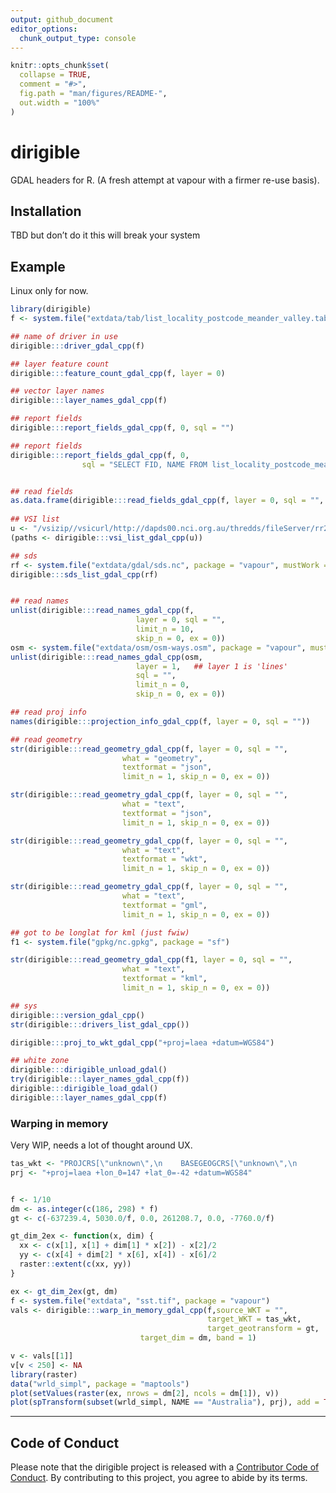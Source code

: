 ```yaml
---
output: github_document
editor_options: 
  chunk_output_type: console
---
```


<!-- README.md is generated from README.Rmd. Please edit that file -->

```r
knitr::opts_chunk$set(
  collapse = TRUE,
  comment = "#>",
  fig.path = "man/figures/README-",
  out.width = "100%"
)
```

# dirigible

<!-- badges: start -->
<!-- badges: end -->

GDAL headers for R. (A fresh attempt at vapour with a firmer re-use basis). 

## Installation

TBD but don't do it this will break your system 

## Example

Linux only for now.  


```r
library(dirigible)
f <- system.file("extdata/tab/list_locality_postcode_meander_valley.tab", package = "vapour")

## name of driver in use
dirigible:::driver_gdal_cpp(f)

## layer feature count
dirigible:::feature_count_gdal_cpp(f, layer = 0)

## vector layer names
dirigible:::layer_names_gdal_cpp(f)

## report fields
dirigible:::report_fields_gdal_cpp(f, 0, sql = "")

## report fields
dirigible:::report_fields_gdal_cpp(f, 0, 
                sql = "SELECT FID, NAME FROM list_locality_postcode_meander_valley")


## read fields
as.data.frame(dirigible:::read_fields_gdal_cpp(f, layer = 0, sql = "", limit_n = 1, skip_n = 0, ex = 0, fid_column_name = character(0)))
 
## VSI list
u <- "/vsizip//vsicurl/http://dapds00.nci.org.au/thredds/fileServer/rr2/national_geophysical_compilations/http/radmap_v3_2015_filtered_dose/radmap_v3_2015_filtered_dose.ers.zip"
(paths <- dirigible:::vsi_list_gdal_cpp(u))

## sds
rf <- system.file("extdata/gdal/sds.nc", package = "vapour", mustWork = TRUE)
dirigible:::sds_list_gdal_cpp(rf)


## read names
unlist(dirigible:::read_names_gdal_cpp(f, 
                            layer = 0, sql = "", 
                            limit_n = 10, 
                            skip_n = 0, ex = 0))
osm <- system.file("extdata/osm/osm-ways.osm", package = "vapour", mustWork = TRUE)
unlist(dirigible:::read_names_gdal_cpp(osm, 
                            layer = 1,   ## layer 1 is 'lines'
                            sql = "", 
                            limit_n = 0, 
                            skip_n = 0, ex = 0))

## read proj info
names(dirigible:::projection_info_gdal_cpp(f, layer = 0, sql = ""))

## read geometry
str(dirigible:::read_geometry_gdal_cpp(f, layer = 0, sql = "",
                         what = "geometry",
                         textformat = "json",
                         limit_n = 1, skip_n = 0, ex = 0))

str(dirigible:::read_geometry_gdal_cpp(f, layer = 0, sql = "",
                         what = "text",
                         textformat = "json",
                         limit_n = 1, skip_n = 0, ex = 0))

str(dirigible:::read_geometry_gdal_cpp(f, layer = 0, sql = "",
                         what = "text",
                         textformat = "wkt",
                         limit_n = 1, skip_n = 0, ex = 0))

str(dirigible:::read_geometry_gdal_cpp(f, layer = 0, sql = "",
                         what = "text",
                         textformat = "gml",
                         limit_n = 1, skip_n = 0, ex = 0))

## got to be longlat for kml (just fwiw)
f1 <- system.file("gpkg/nc.gpkg", package = "sf")

str(dirigible:::read_geometry_gdal_cpp(f1, layer = 0, sql = "",
                         what = "text",
                         textformat = "kml",
                         limit_n = 1, skip_n = 0, ex = 0))

## sys
dirigible:::version_gdal_cpp()
str(dirigible:::drivers_list_gdal_cpp())

dirigible:::proj_to_wkt_gdal_cpp("+proj=laea +datum=WGS84")

## white zone
dirigible:::dirigible_unload_gdal()
try(dirigible:::layer_names_gdal_cpp(f))
dirigible:::dirigible_load_gdal()
dirigible:::layer_names_gdal_cpp(f)

```



### Warping in memory

Very WIP, needs a lot of thought around UX. 

```r
tas_wkt <- "PROJCRS[\"unknown\",\n    BASEGEOGCRS[\"unknown\",\n        DATUM[\"World Geodetic System 1984\",\n            ELLIPSOID[\"WGS 84\",6378137,298.257223563,\n                LENGTHUNIT[\"metre\",1]],\n            ID[\"EPSG\",6326]],\n        PRIMEM[\"Greenwich\",0,\n            ANGLEUNIT[\"degree\",0.0174532925199433],\n            ID[\"EPSG\",8901]]],\n    CONVERSION[\"unknown\",\n        METHOD[\"Lambert Azimuthal Equal Area\",\n            ID[\"EPSG\",9820]],\n        PARAMETER[\"Latitude of natural origin\",-42,\n            ANGLEUNIT[\"degree\",0.0174532925199433],\n            ID[\"EPSG\",8801]],\n        PARAMETER[\"Longitude of natural origin\",147,\n            ANGLEUNIT[\"degree\",0.0174532925199433],\n            ID[\"EPSG\",8802]],\n        PARAMETER[\"False easting\",0,\n            LENGTHUNIT[\"metre\",1],\n            ID[\"EPSG\",8806]],\n        PARAMETER[\"False northing\",0,\n            LENGTHUNIT[\"metre\",1],\n            ID[\"EPSG\",8807]]],\n    CS[Cartesian,2],\n        AXIS[\"(E)\",east,\n            ORDER[1],\n            LENGTHUNIT[\"metre\",1,\n                ID[\"EPSG\",9001]]],\n        AXIS[\"(N)\",north,\n            ORDER[2],\n            LENGTHUNIT[\"metre\",1,\n                ID[\"EPSG\",9001]]]]"
prj <- "+proj=laea +lon_0=147 +lat_0=-42 +datum=WGS84"


f <- 1/10
dm <- as.integer(c(186, 298) * f)
gt <- c(-637239.4, 5030.0/f, 0.0, 261208.7, 0.0, -7760.0/f)

gt_dim_2ex <- function(x, dim) {
  xx <- c(x[1], x[1] + dim[1] * x[2]) - x[2]/2
  yy <- c(x[4] + dim[2] * x[6], x[4]) - x[6]/2
  raster::extent(c(xx, yy))
}

ex <- gt_dim_2ex(gt, dm)
f <- system.file("extdata", "sst.tif", package = "vapour")
vals <- dirigible:::warp_in_memory_gdal_cpp(f,source_WKT = "", 
                                            target_WKT = tas_wkt,
                                            target_geotransform = gt,
                             target_dim = dm, band = 1)

v <- vals[[1]]
v[v < 250] <- NA
library(raster)
data("wrld_simpl", package = "maptools")
plot(setValues(raster(ex, nrows = dm[2], ncols = dm[1]), v))
plot(spTransform(subset(wrld_simpl, NAME == "Australia"), prj), add = TRUE)
```


---

## Code of Conduct
  
Please note that the dirigible project is released with a [Contributor Code of Conduct](https://contributor-covenant.org/version/2/0/CODE_OF_CONDUCT.html). By contributing to this project, you agree to abide by its terms.
